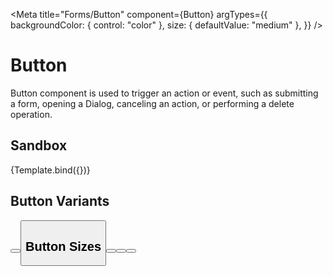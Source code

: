 

<Meta
  title="Forms/Button"
  component={Button}
  argTypes={{
    backgroundColor: { control: "color" },
    size: { defaultValue: "medium" },
  }}
/>


# Button

Button component is used to trigger an action or event, such as submitting a form, opening a Dialog, canceling an action, or performing a delete operation.

## Sandbox

<Canvas>
  <Story
    name="Sandbox"
    args={{
      primary: true,
      label: "Button",
    }}
  >
    {Template.bind({})}
  </Story>
</Canvas>

<ArgsTable story="Sandbox" />

## Button Variants

<Canvas>
  <Story name="variants">
    <Button primary label="Button (primary)" />
    <Button label="Button (secondary)" />
  </Story>
</Canvas>

## Button Sizes

<Canvas>
  <Story name="sizes">
    <Button primary size="small" label="Button (small)" />
    <Button primary size="medium" label="Button (medium)" />
    <Button primary size="large" label="Button (large)" />
  </Story>
</Canvas>
